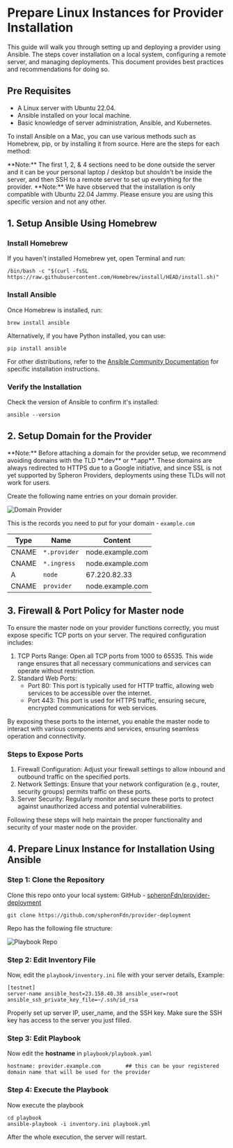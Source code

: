 
# Prepare Linux Instances for Provider Installation

This guide will walk you through setting up and deploying a provider using Ansible. The steps cover installation on a local system, configuring a remote server, and managing deployments. This document provides best practices and recommendations for doing so.

## Pre Requisites

- A Linux server with Ubuntu 22.04.
- Ansible installed on your local machine.
- Basic knowledge of server administration, Ansible, and Kubernetes.

To install Ansible on a Mac, you can use various methods such as Homebrew, pip, or by installing it from source. Here are the steps for each method:

<Callout type="warning">
**Note:** The first 1, 2, & 4 sections need to be done outside the server and it can be your personal laptop / desktop but shouldn't be inside the server, and then SSH to a remote server to set up everything for the provider.
</Callout>
<Callout type="warning">
**Note:** We have observed that the installation is only compatible with Ubuntu 22.04 Jammy. Please ensure you are using this specific version and not any other.
</Callout>

## 1. Setup Ansible Using Homebrew

### Install Homebrew 
If you haven't installed Homebrew yet, open Terminal and run:

```
/bin/bash -c "$(curl -fsSL https://raw.githubusercontent.com/Homebrew/install/HEAD/install.sh)"
```

### Install Ansible
Once Homebrew is installed, run:

```
brew install ansible
```
Alternatively, if you have Python installed, you can use:

```
pip install ansible
```

For other distributions, refer to the [Ansible Community Documentation](https://docs.ansible.com/ansible/latest/installation_guide/installation_distros.html) for specific installation instructions.

### Verify the Installation
Check the version of Ansible to confirm it's installed:

```
ansible --version
```

## 2. Setup Domain for the Provider

<Callout type="warning">
**Note:** Before attaching a domain for the provider setup, we recommend avoiding domains with the TLD **.dev** or **.app**. These domains are always redirected to HTTPS due to a Google initiative, and since SSL is not yet supported by Spheron Providers, deployments using these TLDs will not work for users.
</Callout>

Create the following name entries on your domain provider.

![Domain Provider](assets/domain-provider.png)

This is the records you need to put for your domain - `example.com`

| Type | Name           | Content            |
|------|----------------|--------------------|
| CNAME| `*.provider`   | node.example.com   |
| CNAME| `*.ingress`    | node.example.com   |
| A    | `node`         | 67.220.82.33       |
| CNAME| `provider`     | node.example.com   |

## 3. Firewall & Port Policy for Master node

To ensure the master node on your provider functions correctly, you must expose specific TCP ports on your server. The required configuration includes:

1. TCP Ports Range: Open all TCP ports from 1000 to 65535. This wide range ensures that all necessary communications and services can operate without restriction.
2. Standard Web Ports:
    - Port 80: This port is typically used for HTTP traffic, allowing web services to be accessible over the internet.
    - Port 443: This port is used for HTTPS traffic, ensuring secure, encrypted communications for web services.

By exposing these ports to the internet, you enable the master node to interact with various components and services, ensuring seamless operation and connectivity.

### Steps to Expose Ports

1. Firewall Configuration: Adjust your firewall settings to allow inbound and outbound traffic on the specified ports.
2. Network Settings: Ensure that your network configuration (e.g., router, security groups) permits traffic on these ports.
3. Server Security: Regularly monitor and secure these ports to protect against unauthorized access and potential vulnerabilities.

Following these steps will help maintain the proper functionality and security of your master node on the provider.

## 4. Prepare Linux Instance for Installation Using Ansible

### Step 1: Clone the Repository
Clone this repo onto your local system: GitHub - [spheronFdn/provider-deployment](https://github.com/spheronFdn/provider-deployment)

```
git clone https://github.com/spheronFdn/provider-deployment
```
Repo has the following file structure: 

![Playbook Repo](assets/playbook-repo.png)

### Step 2: Edit Inventory File 

Now, edit the `playbook/inventory.ini` file with your server details, Example:

```
[testnet] 
server-name ansible_host=23.158.40.38 ansible_user=root ansible_ssh_private_key_file=~/.ssh/id_rsa
```

<Callout type="info">
Properly set up server IP, user_name, and the SSH key. Make sure the SSH key has access to the server you just filled.
</Callout>

### Step 3: Edit Playbook
Now edit the **hostname** in `playbook/playbook.yaml`

```
hostname: provider.example.com        ## this can be your registered domain name that will be used for the provider
```

### Step 4: Execute the Playbook
Now execute the playbook 

```
cd playbook
ansible-playbook -i inventory.ini playbook.yml
```
After the whole execution, the server will restart.


<Navigation name="Prepare Linux Instances" />
